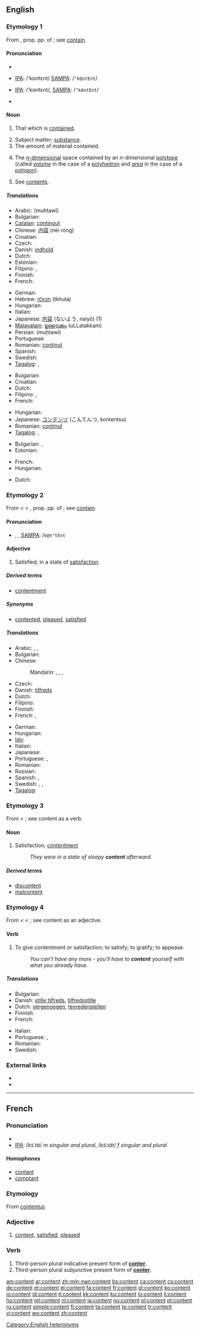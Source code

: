 {{wikipedia}}
==English==

===Etymology 1===
From {{etyl|la}} {{term|contentus||satisfied, content}}, prop. pp. of {{term|continere||to hold in, contain}}; see [[contain]].

====Pronunciation====
* {{enPR|kŏn'tĕnt}}
* {{a|RP}} [[IPA]]: /'kɒntɛnt/  [[SAMPA]]: /<tt>"kQntEnt</tt>/
* {{a|US}} [[IPA]]: /'kɑntɛnt/, [[SAMPA]]: /<tt>"kAntEnt</tt>/
* {{audio|en-us-content.ogg|Audio (US)}}

====Noun====
{{en-noun|s|-}}

# {{uncountable}} That which is [[contain]]ed.
# Subject matter; [[substance]].
# The amount of material contained.
# {{mathematics}} The [[n-dimensional|''n''-dimensional]] space contained by an ''n''-dimensional [[polytope]] (called ''[[volume]]'' in the case of a [[polyhedron]] and ''[[area]]'' in the case of a [[polygon]]).
# See [[contents]].

=====Translations=====
{{trans-top|that which is contained}}
* Arabic: {{Arab|[[محتوى]]}} (muḥtawī)
* Bulgarian: {{t|bg|съдържание|n}}
* [[Catalan]]: [[contingut]] {{m}}
* Chinese: [[内容]] (nèi róng)
* Croatian: {{t+|hr|sadržaj|m|alt=sȁdržāj}}
* Czech: {{t-|cs|obsah|m}}
* Danish: [[indhold]] {{n}}
* Dutch: {{t+|nl|inhoud|m}}
* Estonian: {{t-|et|sisu}}
* Filipino: {{tø|fil|laman}},  {{tø|fil|nilalaman}}
* Finnish: {{t-|fi|sisältö}}
* French: {{t+|fr|contenu|m}}
{{trans-mid}}
* German: {{t+|de|Inhalt|m}}
* Hebrew: [[תכולה]] (tkhula) {{f}}
* Hungarian: {{t+|hu|tartalom}}
* Italian: {{t+|it|contenuto|m}}
* Japanese: [[内容]] (ないよう, naiyō) (1)
* [[Malayalam]]: [[ഉള്ളടക്കം]] (uLLatakkam)
* Persian: {{fa-Arab|[[محتوی]]}} (muḥtawī)
* Portuguese: {{t+|pt|conteúdo|m}}
* Romanian: [[conţinut]] {{n}}
* Spanish: {{t-|es|contenido|m}}
* Swedish: {{t+|sv|innehåll|n}}
* [[Tagalog]]: {{t-|tl|laman|xs=Tagalog}},  {{t|tl|nilalaman|xs=Tagalog}}
{{trans-bottom}}

{{trans-top|subject matter}}
* Bulgarian: {{t|bg|същност|f}}
* Croatian: {{t+|hr|sadržaj|m|alt=sȁdržāj}}
* Dutch: {{t+|nl|inhoud|m}}
* Filipino: {{tø|fil|laman}},  {{tø|fil|nilalaman}}
* French: {{t+|fr|contenu|m}}
{{trans-mid}}
* Hungarian: {{t+|hu|tartalom}}
* Japanese: [[コンテンツ]] (こんてんつ, kontentsu)
* Romanian: [[conţinut]] {{n}}
* [[Tagalog]]: {{t-|tl|laman|xs=Tagalog}},  {{t|tl|nilalaman|xs=Tagalog}}
{{trans-bottom}}

{{trans-top|the amount of material contained}}
* Bulgarian: {{t|bg|вместимост|f}},  {{t|bg|капацитет|m}}
* Estonian: {{t|et|sisaldus}}
{{trans-mid}}
* French: {{t+|fr|contenu|m}}
* Hungarian: {{t+|hu|tartalom}}
{{trans-bottom}}

{{trans-top|mathematics: space contained by a polytope}}
* Dutch: {{t+|nl|inhoud|m}}
{{trans-mid}}
{{trans-bottom}}

===Etymology 2===
From {{etyl|enm}} < {{etyl|fro}} {{term|content|lang=fro}} < {{etyl|la}} {{term|contentus||satisfied, content}}, prop. pp. of {{term|continere||to hold in, contain}}; see [[contain]].

====Pronunciation====
* {{enPR|kəntĕnt'}}, {{IPA|/kən'tɛnt/}}, [[SAMPA]]: /<tt>k@n"tEnt</tt>

====Adjective====
{{en-adj}}

# {{context|used only as a copula with '''be'''}} Satisfied; in a state of [[satisfaction]].

=====Derived terms=====
* [[contentment]]

=====Synonyms=====
* {{sense|satisfied}} [[contented]], [[pleased]], [[satisfied]]

=====Translations=====
{{trans-top|satisfied}}
* Arabic: {{t|ar|مبصوط|tr=mabSuuT}},  {{t|ar|قانع|tr=faani`}},  {{t|ar|محتوى|tr=muHtawaa}}
* Bulgarian: {{t|bg|доволен}}
* Chinese:
*: Mandarin: {{t|cmn|滿足|sc=Hani}},  {{t|cmn|满足|tr=mǎnzú|sc=Hani}},  {{t-|cmn|滿意|sc=Hani}},  {{t-|cmn|满意|tr=mǎnyì|sc=Hani}}
* Czech: {{t-|cs|spokojený|m}}
* Danish: [[tilfreds]]
* Dutch: {{t+|nl|tevreden}}
* Filipino: {{tø|fil|kuntento}}
* Finnish: {{t+|fi|tyytyväinen}}
* French: {{t+|fr|content|m}}, {{t+|fr|contente|f}}
{{trans-mid}}
* German: {{t+|de|zufrieden}}
* Hungarian: {{elégedett}}
* [[Ido]]: {{t+|io|kontenta|xs=Ido}}
* Italian: {{t+|it|contento}}
* Japanese: {{qualifier|verb}} {{t|ja|満足している|tr=manzoku shite iru}}
* Portuguese: {{t+|pt|contente}}, {{t+|pt|satisfeito}}
* Romanian: {{t-|ro|mulţumit}}
* Russian: {{t|ru|довольный|tr=dovól'nyj}}
* Spanish: {{t-|es|contento|m}},{{t-|es|contenta|f}}
* Swedish: {{t+|sv|nöjd}}, {{t+|sv|tillfreds}}, {{t+|sv|tillfredsställd}}
* [[Tagalog]]: {{t|tl|kuntento|xs=Tagalog}}
{{trans-bottom}}

===Etymology 3===
From {{etyl|fro}} {{term|contente||content, contentment}} < {{term|contenter}}; see content as a verb.

====Noun====
{{en-noun}}

# Satisfaction; [[contentment]]
#: ''They were in a state of sleepy '''content''' afterward.''

=====Derived terms=====
* [[discontent]]
* [[malcontent]]

===Etymology 4===
From {{etyl|fro}} {{term|contenter}} < {{ML.}} {{term|contentare||to satisfy}} < {{etyl|la}} {{term|contentus||satisfied, content}}; see content as an adjective.

====Verb====
{{en-verb}}

# {{transitive}} To give contentment or satisfaction; to satisfy; to gratify; to appease.
#: ''You can't have any more - you'll have to '''content''' yourself with what you already have.''

=====Translations=====
{{trans-top|satisfy}}
* Bulgarian: {{t|bg|задоволявам}}
* Danish: [[stille tilfreds]], [[tilfredsstille]]
* Dutch: [[vergenoegen]], [[tevredenstellen]]
* Finnish: {{t+|fi|tyydyttää}}
* French: {{t+|fr|satisfaire}}
{{trans-mid}}
* Italian: {{t+|it|soddisfare}}
* Portuguese: {{t+|pt|contentar}}, {{t+|pt|satisfazer}}
* Romanian: {{t+|ro|mulţumi}}
* Swedish: {{t+|sv|nöja}}
{{trans-bottom}}

===External links===
* {{R:Webster 1913}}
* {{R:Century 1911}}

[[Category:English heteronyms]]

----

==French==

===Pronunciation===
* {{audio|Fr-content.ogg|audio}}
* [[IPA]]: /kɔ̃.tɑ̃/ ''m singular and plural'', /kɔ̃.tɑ̃t/ ''f singular and plural''

====Homophones====
* [[contant]]
* [[comptant]]

===Etymology===
From {{etyl|la}} ''[[contentus]]''.

===Adjective===
{{fr-adj}}

# [[#English|content]], [[satisfied]], [[pleased]]

===Verb===
{{infl|fr|verb form}}

# Third-person plural indicative present form of '''[[conter]]'''.
# Third-person plural subjunctive present form of '''[[conter]]'''.

[[am:content]]
[[ar:content]]
[[zh-min-nan:content]]
[[bs:content]]
[[ca:content]]
[[cs:content]]
[[de:content]]
[[et:content]]
[[el:content]]
[[fa:content]]
[[fr:content]]
[[gl:content]]
[[ko:content]]
[[io:content]]
[[id:content]]
[[it:content]]
[[kk:content]]
[[ku:content]]
[[lo:content]]
[[li:content]]
[[hu:content]]
[[ml:content]]
[[nl:content]]
[[ja:content]]
[[no:content]]
[[pl:content]]
[[pt:content]]
[[ru:content]]
[[simple:content]]
[[fi:content]]
[[ta:content]]
[[te:content]]
[[tr:content]]
[[vi:content]]
[[wo:content]]
[[zh:content]]